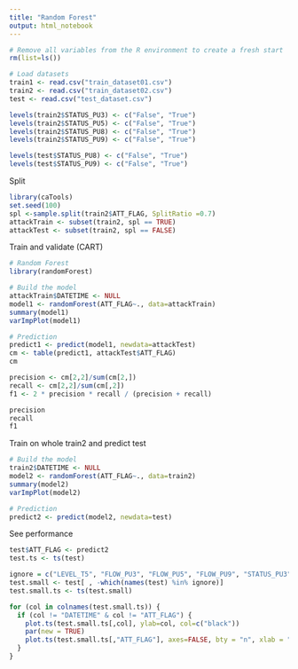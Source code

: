 ```yaml
---
title: "Random Forest"
output: html_notebook
---
```


```r
# Remove all variables from the R environment to create a fresh start
rm(list=ls())

# Load datasets
train1 <- read.csv("train_dataset01.csv")
train2 <- read.csv("train_dataset02.csv")
test <- read.csv("test_dataset.csv")

levels(train2$STATUS_PU3) <- c("False", "True")
levels(train2$STATUS_PU5) <- c("False", "True")
levels(train2$STATUS_PU8) <- c("False", "True")
levels(train2$STATUS_PU9) <- c("False", "True")

levels(test$STATUS_PU8) <- c("False", "True")
levels(test$STATUS_PU9) <- c("False", "True")
```

Split
```r
library(caTools)
set.seed(100)
spl <-sample.split(train2$ATT_FLAG, SplitRatio =0.7)
attackTrain <- subset(train2, spl == TRUE)
attackTest <- subset(train2, spl == FALSE)
```

Train and validate (CART)
```r
# Random Forest
library(randomForest)

# Build the model
attackTrain$DATETIME <- NULL
model1 <- randomForest(ATT_FLAG~., data=attackTrain)
summary(model1)
varImpPlot(model1)

# Prediction
predict1 <- predict(model1, newdata=attackTest)
cm <- table(predict1, attackTest$ATT_FLAG)
cm

precision <- cm[2,2]/sum(cm[2,])
recall <- cm[2,2]/sum(cm[,2])
f1 <- 2 * precision * recall / (precision + recall)

precision
recall
f1
```

Train on whole train2 and predict test
```r
# Build the model
train2$DATETIME <- NULL
model2 <- randomForest(ATT_FLAG~., data=train2)
summary(model2)
varImpPlot(model2)

# Prediction
predict2 <- predict(model2, newdata=test)
```

See performance
```r
test$ATT_FLAG <- predict2
test.ts <- ts(test)

ignore = c("LEVEL_T5", "FLOW_PU3", "FLOW_PU5", "FLOW_PU9", "STATUS_PU3", "STATUS_PU5", "STATUS_PU8", "STATUS_PU9")
test.small <- test[ , -which(names(test) %in% ignore)]
test.small.ts <- ts(test.small)

for (col in colnames(test.small.ts)) {
  if (col != "DATETIME" & col != "ATT_FLAG") {
    plot.ts(test.small.ts[,col], ylab=col, col=c("black"))
    par(new = TRUE)
    plot.ts(test.small.ts[,"ATT_FLAG"], axes=FALSE, bty = "n", xlab = "", ylab = "", col="red")
  }
}
```

